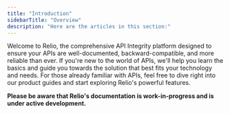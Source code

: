 ```yaml
---
title: "Introduction"
sidebarTitle: "Overview"
description: "Here are the articles in this section:"
---
```


Welcome to Relio, the comprehensive API Integrity platform designed to ensure your APIs are well-documented, backward-compatible, and more reliable than ever. If you're new to the world of APIs, we'll help you learn the basics and guide you towards the solution that best fits your technology and needs. For those already familiar with APIs, feel free to dive right into our product guides and start exploring Relio's powerful features.


<CardGroup>

<Card
  title="Introduction"
  icon="square-code"
  href="/devpal/introduction/introduction"
/>
<Card title="Setup" icon="wrench" href="/devpal/introduction/setup" />
<Card
  title="Code Collector"
  icon="square-code"
  href="/devpal/introduction/code-collector"
/>
</CardGroup>

<Warning> **Please be aware that Relio's documentation is work-in-progress and is under active development.** </Warning>

